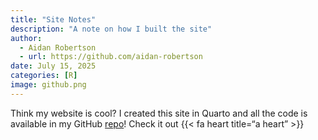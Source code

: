 ```yaml
---
title: "Site Notes"
description: "A note on how I built the site"
author: 
  - Aidan Robertson
  - url: https://github.com/aidan-robertson
date: July 15, 2025
categories: [R]
image: github.png
---
```


Think my website is cool? I created this site in Quarto and all the code is available in my GitHub [repo](https://github.com/aidan-robertson/site)! Check it out {{< fa heart title="a heart" >}}
